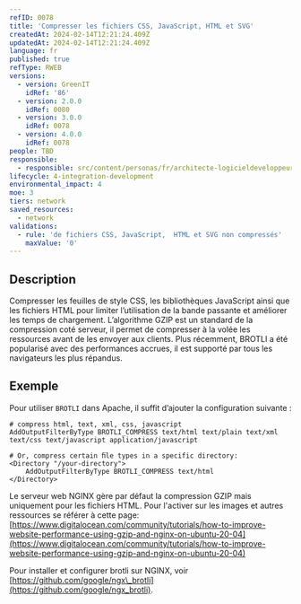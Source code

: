 ```yaml
---
refID: 0078
title: 'Compresser les fichiers CSS, JavaScript, HTML et SVG'
createdAt: 2024-02-14T12:21:24.409Z
updatedAt: 2024-02-14T12:21:24.409Z
language: fr
published: true
refType: RWEB
versions:
  - version: GreenIT
    idRef: '86'
  - version: 2.0.0
    idRef: 0080
  - version: 3.0.0
    idRef: 0078
  - version: 4.0.0
    idRef: 0078
people: TBD
responsible:
  - responsible: src/content/personas/fr/architecte-logicieldeveloppeur.mdx
lifecycle: 4-integration-development
environmental_impact: 4
moe: 3
tiers: network
saved_resources:
  - network
validations:
  - rule: 'de fichiers CSS, JavaScript,  HTML et SVG non compressés'
    maxValue: '0'
---
```


## Description

Compresser les feuilles de style CSS, les bibliothèques JavaScript ainsi que les fichiers HTML pour limiter l’utilisation de la bande passante et améliorer les temps de chargement.
L’algorithme GZIP est un standard de la compression coté serveur, il permet de compresser à la volée les ressources avant de les envoyer aux clients.
Plus récemment, BROTLI a été popularisé avec des performances accrues, il est supporté par tous les navigateurs les plus répandus.

## Exemple

Pour utiliser `BROTLI` dans Apache, il suffit d’ajouter la configuration suivante :

```
# compress html, text, xml, css, javascript
AddOutputFilterByType BROTLI_COMPRESS text/html text/plain text/xml text/css text/javascript application/javascript

# Or, compress certain ﬁle types in a specific directory:
<Directory "/your-directory">
    AddOutputFilterByType BROTLI_COMPRESS text/html
</Directory>
```

Le serveur web NGINX gère par défaut la compression GZIP mais uniquement pour les fichiers HTML.
Pour l'activer sur les images et autres ressources se référer à cette page: [https://www.digitalocean.com/community/tutorials/how-to-improve-website-performance-using-gzip-and-nginx-on-ubuntu-20-04](https://www.digitalocean.com/community/tutorials/how-to-improve-website-performance-using-gzip-and-nginx-on-ubuntu-20-04)

Pour installer et configurer brotli sur NGINX, voir [https://github.com/google/ngx\_brotli](https://github.com/google/ngx_brotli).
